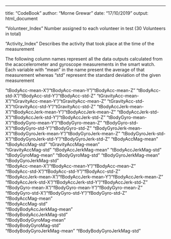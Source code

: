 
---
title: "CodeBook"
author: "Morne Grewar"
date: "17/10/2019"
output: html_document

"Volunteer_Index"
Number assigned to each volunteer in test (30 Volunteers in total)          

"Activity_Index"
Describes the activity that took place at the time of the measurement


The following column names represent all the data outputs calculated from the acaccelerometer and gyroscope measurements in the smart watch. Each variable with "mean" in the name present the average of that measurement whereas "std" represent the standard deviation of the given measurement 

"tBodyAcc-mean-X"/"tBodyAcc-mean-Y"/"tBodyAcc-mean-Z"
"tBodyAcc-std-X"/"tBodyAcc-std-Y"/"tBodyAcc-std-Z"
"tGravityAcc-mean-X"/"tGravityAcc-mean-Y"/"tGravityAcc-mean-Z"
"tGravityAcc-std-X"/"tGravityAcc-std-Y"/"tGravityAcc-std-Z"
"tBodyAccJerk-mean-X"/"tBodyAccJerk-mean-Y"/"tBodyAccJerk-mean-Z"
"tBodyAccJerk-std-X"/"tBodyAccJerk-std-Y"/"tBodyAccJerk-std-Z"
"tBodyGyro-mean-X"/"tBodyGyro-mean-Y"/"tBodyGyro-mean-Z"
"tBodyGyro-std-X"/"tBodyGyro-std-Y"/"tBodyGyro-std-Z"
"tBodyGyroJerk-mean-X"/"tBodyGyroJerk-mean-Y"/"tBodyGyroJerk-mean-Z"
"tBodyGyroJerk-std-X"/"tBodyGyroJerk-std-Y"/"tBodyGyroJerk-std-Z"
"tBodyAccMag-mean"
"tBodyAccMag-std"
"tGravityAccMag-mean"       
"tGravityAccMag-std"
"tBodyAccJerkMag-mean"
"tBodyAccJerkMag-std"      
"tBodyGyroMag-mean"
"tBodyGyroMag-std"
"tBodyGyroJerkMag-mean"     
"tBodyGyroJerkMag-std"     
"fBodyAcc-mean-X"/"fBodyAcc-mean-Y"/"fBodyAcc-mean-Z"           
"fBodyAcc-std-X"/"fBodyAcc-std-Y"/"fBodyAcc-std-Z"           
"fBodyAccJerk-mean-X"/"fBodyAccJerk-mean-Y"/"fBodyAccJerk-mean-Z"       
"fBodyAccJerk-std-X"/"fBodyAccJerk-std-Y"/"fBodyAccJerk-std-Z"       
"fBodyGyro-mean-X"/"fBodyGyro-mean-Y"/"fBodyGyro-mean-Z"          
"fBodyGyro-std-X"/"fBodyGyro-std-Y"/"fBodyGyro-std-Z"          
"fBodyAccMag-mean"          
"fBodyAccMag-std"          
"fBodyBodyAccJerkMag-mean"  
"fBodyBodyAccJerkMag-std"  
"fBodyBodyGyroMag-mean"     
"fBodyBodyGyroMag-std"     
"fBodyBodyGyroJerkMag-mean" 
"fBodyBodyGyroJerkMag-std" 
